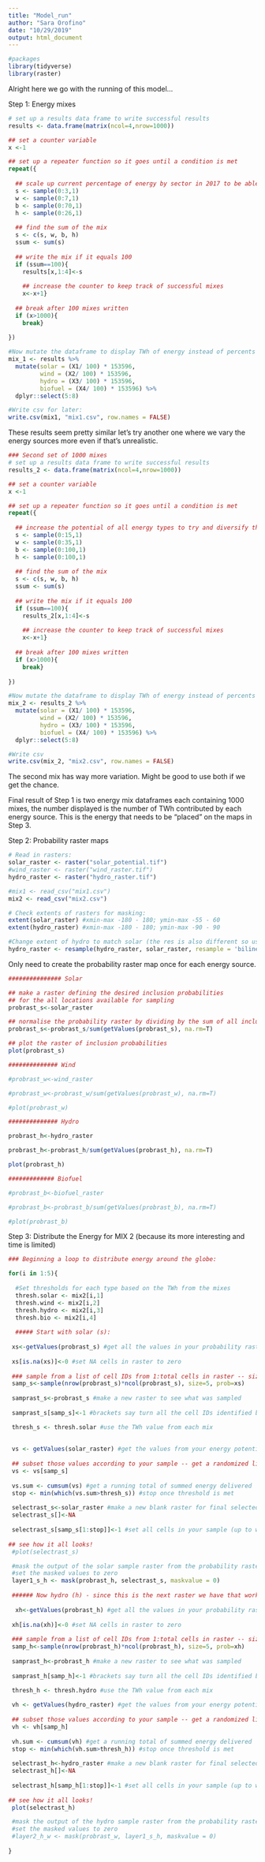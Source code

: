 ```yaml
---
title: "Model_run"
author: "Sara Orofino"
date: "10/29/2019"
output: html_document
---
```


```r
#packages
library(tidyverse)
library(raster)

```

Alright here we go with the running of this model...

Step 1: Energy mixes 
```r
# set up a results data frame to write successful results 
results <- data.frame(matrix(ncol=4,nrow=1000))

## set a counter variable
x <-1 

## set up a repeater function so it goes until a condition is met
repeat({
  
  ## scale up current percentage of energy by sector in 2017 to be able to meet 100% of energy demand - refer to table in methods for the 2017 percentages 
  s <- sample(0:3,1)
  w <- sample(0:7,1)
  b <- sample(0:70,1)
  h <- sample(0:26,1)
  
  ## find the sum of the mix
  s <- c(s, w, b, h)
  ssum <- sum(s)
  
  ## write the mix if it equals 100
  if (ssum==100){
    results[x,1:4]<-s
    
    ## increase the counter to keep track of successful mixes
    x<-x+1}
  
  ## break after 100 mixes written
  if (x>1000){
    break}
  
})

#Now mutate the dataframe to display TWh of energy instead of percents
mix_1 <- results %>% 
  mutate(solar = (X1/ 100) * 153596,
         wind = (X2/ 100) * 153596,
         hydro = (X3/ 100) * 153596,
         biofuel = (X4/ 100) * 153596) %>% 
  dplyr::select(5:8)

#Write csv for later:
write.csv(mix1, "mix1.csv", row.names = FALSE)
```
These results seem pretty similar let's try another one where we vary the energy sources more even if that's unrealistic. 

```r
### Second set of 1000 mixes 
# set up a results data frame to write successful results 
results_2 <- data.frame(matrix(ncol=4,nrow=1000))

## set a counter variable
x <-1 

## set up a repeater function so it goes until a condition is met
repeat({
  
  ## increase the potential of all energy types to try and diversify the mixes. Make every type 5x higher (up to 100 maximum)
  s <- sample(0:15,1)
  w <- sample(0:35,1)
  b <- sample(0:100,1)
  h <- sample(0:100,1)
  
  ## find the sum of the mix
  s <- c(s, w, b, h)
  ssum <- sum(s)
  
  ## write the mix if it equals 100
  if (ssum==100){
    results_2[x,1:4]<-s
    
    ## increase the counter to keep track of successful mixes
    x<-x+1}
  
  ## break after 100 mixes written
  if (x>1000){
    break}
  
})

#Now mutate the dataframe to display TWh of energy instead of percents
mix_2 <- results_2 %>% 
  mutate(solar = (X1/ 100) * 153596,
         wind = (X2/ 100) * 153596,
         hydro = (X3/ 100) * 153596,
         biofuel = (X4/ 100) * 153596) %>% 
  dplyr::select(5:8)

#Write csv
write.csv(mix_2, "mix2.csv", row.names = FALSE)
```

The second mix has way more variation. Might be good to use both if we get the chance.

Final result of Step 1 is two energy mix dataframes each containing 1000 mixes, the number displayed is the number of TWh contributed by each energy source. This is the energy that needs to be "placed" on the maps in Step 3. 

Step 2: Probability raster maps
```r
# Read in rasters:
solar_raster <- raster("solar_potential.tif")
#wind_raster <- raster("wind_raster.tif")
hydro_raster <- raster("hydro_raster.tif")

#mix1 <- read_csv("mix1.csv")
mix2 <- read_csv("mix2.csv") 

# Check extents of rasters for masking:
extent(solar_raster) #xmin-max -180 - 180; ymin-max -55 - 60
extent(hydro_raster) #xmin-max -180 - 180; ymin-max -90 - 90

#Change extent of hydro to match solar (the res is also different so use resample)
hydro_raster <- resample(hydro_raster, solar_raster, resample = 'bilinear')

```

Only need to create the probability raster map once for each energy source.
```r

############### Solar

## make a raster defining the desired inclusion probabilities 
## for the all locations available for sampling
probrast_s<-solar_raster

## normalise the probability raster by dividing by the sum of all inclusion weights:
probrast_s<-probrast_s/sum(getValues(probrast_s), na.rm=T)

## plot the raster of inclusion probabilities
plot(probrast_s)

############## Wind

#probrast_w<-wind_raster

#probrast_w<-probrast_w/sum(getValues(probrast_w), na.rm=T)

#plot(probrast_w)

############## Hydro

probrast_h<-hydro_raster

probrast_h<-probrast_h/sum(getValues(probrast_h), na.rm=T)

plot(probrast_h)

############# Biofuel

#probrast_b<-biofuel_raster

#probrast_b<-probrast_b/sum(getValues(probrast_b), na.rm=T)

#plot(probrast_b)
```


Step 3: Distribute the Energy for MIX 2 (because its more interesting and time is limited)
```r

### Beginning a loop to distribute energy around the globe:

for(i in 1:5){
  
  #Set thresholds for each type based on the TWh from the mixes
  thresh.solar <- mix2[i,1]
  thresh.wind <- mix2[i,2]
  thresh.hydro <- mix2[i,3]
  thresh.bio <- mix2[i,4]
  
  ##### Start with solar (s):
  
 xs<-getValues(probrast_s) #get all the values in your probability raster as a vector
 
 xs[is.na(xs)]<-0 #set NA cells in raster to zero
 
 ### sample from a list of cell IDs from 1:total cells in raster -- size is number in sample, and prob is the probability of selecting any cell (values from probrast)
 samp_s<-sample(nrow(probrast_s)*ncol(probrast_s), size=5, prob=xs)
 
 samprast_s<-probrast_s #make a new raster to see what was sampled
 
 samprast_s[samp_s]<-1 #brackets say turn all the cell IDs identified by 'samp' into 1

 thresh_s <- thresh.solar #use the TWh value from each mix 
 
 
 vs <- getValues(solar_raster) #get the values from your energy potential map
 
 ## subset those values according to your sample -- get a randomized list of values from your energy potential raster with greater potential more likely to be chosen first
 vs <- vs[samp_s]
 
 vs.sum <- cumsum(vs) #get a running total of summed energy delivered
 stop <- min(which(vs.sum>thresh_s)) #stop once threshold is met
  
 selectrast_s<-solar_raster #make a new blank raster for final selected cells
 selectrast_s[]<-NA 
 
 selectrast_s[samp_s[1:stop]]<-1 #set all cells in your sample (up to where you achieve energy target to 1)
  
## see how it all looks!
 #plot(selectrast_s)

 #mask the output of the solar sample raster from the probability raster for hydro
 #set the masked values to zero
 layer1_s_h <- mask(probrast_h, selectrast_s, maskvalue = 0) 
 
 ###### Now hydro (h) - since this is the next raster we have that works
 
  xh<-getValues(probrast_h) #get all the values in your probability raster as a vector
 
 xh[is.na(xh)]<-0 #set NA cells in raster to zero
 
 ### sample from a list of cell IDs from 1:total cells in raster -- size is number in sample, and prob is the probability of selecting any cell (values from probrast)
 samp_h<-sample(nrow(probrast_h)*ncol(probrast_h), size=5, prob=xh)
 
 samprast_h<-probrast_h #make a new raster to see what was sampled
 
 samprast_h[samp_h]<-1 #brackets say turn all the cell IDs identified by 'samp' into 1

 thresh_h <- thresh.hydro #use the TWh value from each mix 
 
 vh <- getValues(hydro_raster) #get the values from your energy potential map
 
 ## subset those values according to your sample -- get a randomized list of values from your energy potential raster with greater potential more likely to be chosen first
 vh <- vh[samp_h]
 
 vh.sum <- cumsum(vh) #get a running total of summed energy delivered
 stop <- min(which(vh.sum>thresh_h)) #stop once threshold is met
  
 selectrast_h<-hydro_raster #make a new blank raster for final selected cells
 selectrast_h[]<-NA 
 
 selectrast_h[samp_h[1:stop]]<-1 #set all cells in your sample (up to where you achieve energy target to 1)
  
## see how it all looks!
 plot(selectrast_h)

 #mask the output of the hydro sample raster from the probability raster for wind
 #set the masked values to zero
 #layer2_h_w <- mask(probrast_w, layer1_s_h, maskvalue = 0) 
 
}


```


